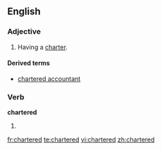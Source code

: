 ==English==

===Adjective===
{{en-adj}}

# Having a [[charter]].

====Derived terms====
* [[chartered accountant]]

===Verb===
'''chartered'''

# {{past of|[[charter]]}}

[[fr:chartered]]
[[te:chartered]]
[[vi:chartered]]
[[zh:chartered]]